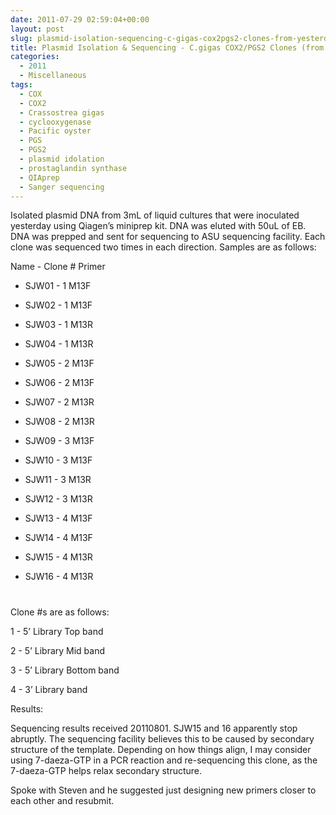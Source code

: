 ```yaml
---
date: 2011-07-29 02:59:04+00:00
layout: post
slug: plasmid-isolation-sequencing-c-gigas-cox2pgs2-clones-from-yesterday
title: Plasmid Isolation & Sequencing - C.gigas COX2/PGS2 Clones (from yesterday)
categories:
  - 2011
  - Miscellaneous
tags:
  - COX
  - COX2
  - Crassostrea gigas
  - cyclooxygenase
  - Pacific oyster
  - PGS
  - PGS2
  - plasmid idolation
  - prostaglandin synthase
  - QIAprep
  - Sanger sequencing
---
```


Isolated plasmid DNA from 3mL of liquid cultures that were inoculated yesterday using Qiagen's miniprep kit. DNA was eluted with 50uL of EB. DNA was prepped and sent for sequencing to ASU sequencing facility. Each clone was sequenced two times in each direction. Samples are as follows:

Name - Clone # Primer




    
  * SJW01 - 1 M13F

    
  * SJW02 - 1 M13F

    
  * SJW03 - 1 M13R

    
  * SJW04 - 1 M13R

    
  * SJW05 - 2 M13F

    
  * SJW06 - 2 M13F

    
  * SJW07 - 2 M13R

    
  * SJW08 - 2 M13R

    
  * SJW09 - 3 M13F

    
  * SJW10 - 3 M13F

    
  * SJW11 - 3 M13R

    
  * SJW12 - 3 M13R

    
  * SJW13 - 4 M13F

    
  * SJW14 - 4 M13F

    
  * SJW15 - 4 M13R

    
  * SJW16 - 4 M13R





# 



Clone #s are as follows:

1 - 5' Library Top band

2 - 5' Library Mid band

3 - 5' Library Bottom band

4 - 3' Library band

Results:

Sequencing results received 20110801. SJW15 and 16 apparently stop abruptly. The sequencing facility believes this to be caused by secondary structure of the template. Depending on how things align, I may consider using 7-daeza-GTP in a PCR reaction and re-sequencing this clone, as the 7-daeza-GTP helps relax secondary structure.

Spoke with Steven and he suggested just designing new primers closer to each other and resubmit.
